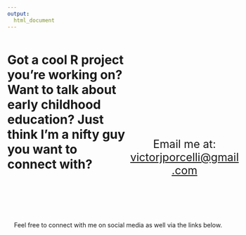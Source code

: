 ```yaml
---
output:
  html_document
---
```


<div style="width: 55%; font-size: 2em; font-weight: bold; margin-top: 10%;">
Got a cool R project you're working on? Want to talk about early childhood education? Just think I'm a nifty guy you want to connect with?
</div>
<div style="width: 50%; font-size: 25px; text-align: center; margin-left: 55%; margin-top: -21%;">

Email me at: <a href = mailto:victorjporcelli@gmail.com> victorjporcelli@gmail.com </a>

</div>

<div style="margin-top: 20%;text-align: center;">
Feel free to connect with me on social media as well via the links below.
</div>

<div style="text-align: center;">
<a href = https://github.com/VictorPorcelli/ target="_blank"><i class="fa fa-github fa-lg"></i></a> <!-- GitHub icon -->
<a href = https://twitter.com/victor_porcelli?lang=en target="_blank"><i class="fa fa-twitter fa-lg"></i></a> <!-- Twitter icon -->
<a href = https://www.linkedin.com/in/victor-porcelli-4a6a28147/ target="_blank"><i class="fa fa-linkedin fa-lg"></i></a> <!-- LinkedIn icon -->
</div>
